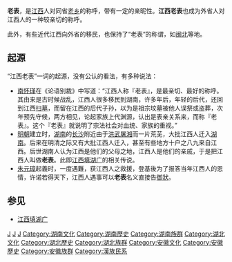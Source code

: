 '''老表'''，是[[江西|江西]]人对同省[[老乡|老乡]]的称呼，带有一定的亲昵性。'''江西老表'''也成为外省人对江西人的一种较亲切的称呼。

此外，有些近代江西向外省的移民，也保持了“老表”的称谓，如[[闽北|闽北]]等地。

== 起源 ==
“江西老表”一词的起源，没有公认的看法，有多种说法：
* [[南怀瑾|南怀瑾]]在《论语别裁》中写道：“江西人称『老表』，是最亲切、最好的称呼。其由来是古时候战乱，江西人很多移民到湖南，许多年后，年轻的后代，还回到江西[[扫墓|扫墓]]，而留在江西的后代子孙，以为是祖宗坟墓被他人误祭或盗葬，次年预先守候，两方相见，论起家族上代渊源，认出是表亲关系来，而称『老表』。这个『老表』就说明了宗法社会对血统、家族的重视。”
* [[明朝|明朝]]建立时，[[湖南|湖南]]的[[长沙府|长沙]]附近由于[[洪武屠湘|洪武屠湘]]而一片荒芜，大批江西人迁入[[湖南|湖南]]。后来在明清之际又有大批江西人迁入，甚至有些地方十户之八九来自江西。后世湖南人认为江西是他们的父母之地，江西人是他们的亲戚，于是把江西人叫做'''老表'''。此即[[江西填湖广|江西填湖广]]的相关传说。
* [[朱元璋|朱元璋]]起義时，一度遇難，获江西人之救援，登基後为了报答当年江西人的恩情，许诺若得天下，江西人遇事可以'''老表'''名义直接告[[御狀|御狀]]。

== 参见 ==
* [[江西填湖广|江西填湖广]]

{{漢族民系}}
{{China-bio-stub}}

[[Category:江西文化|J]]
[[Category:江西歷史|J]]
[[Category:江西族群|J]]
[[Category:湖南文化|Category:湖南文化]]
[[Category:湖南歷史|Category:湖南歷史]]
[[Category:湖南族群|Category:湖南族群]]
[[Category:湖北文化|Category:湖北文化]]
[[Category:湖北歷史|Category:湖北歷史]]
[[Category:湖北族群|Category:湖北族群]]
[[Category:安徽文化|Category:安徽文化]]
[[Category:安徽歷史|Category:安徽歷史]]
[[Category:安徽族群|Category:安徽族群]]
[[Category:漢族民系|Category:漢族民系]]